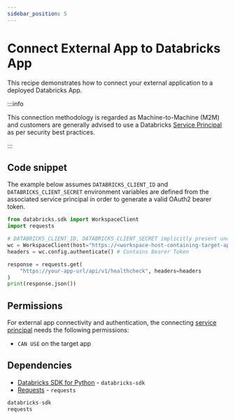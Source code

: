 ```yaml
---
sidebar_position: 5
---
```


# Connect External App to Databricks App

This recipe demonstrates how to connect your external application to a deployed Databricks App.

:::info

This connection methodology is regarded as Machine-to-Machine (M2M) and customers are generally advised to use a Databricks [Service Principal](https://docs.databricks.com/aws/en/dev-tools/auth/oauth-m2m) as per security best practices.

:::


## Code snippet

The example below assumes `DATABRICKS_CLIENT_ID` and `DATABRICKS_CLIENT_SECRET` environment variables are defined from the associated service principal in order to generate a valid OAuth2 bearer token.

```python
from databricks.sdk import WorkspaceClient
import requests

# DATABRICKS_CLIENT_ID, DATABRICKS_CLIENT_SECRET implicitly present under env
wc = WorkspaceClient(host="https://<workspace-host-containing-target-app>") 
headers = wc.config.authenticate() # Contains Bearer Token

response = requests.get(
    "https://your-app-url/api/v1/healthcheck", headers=headers
)
print(response.json())
```

## Permissions

For external app connectivity and authentication, the connecting [service principal](https://docs.databricks.com/aws/en/dev-tools/databricks-apps/#how-does-databricks-apps-manage-authorization) needs the following permissions:

- `CAN USE` on the target app

## Dependencies

- [Databricks SDK for Python](https://pypi.org/project/databricks-sdk/) - `databricks-sdk`
- [Requests](https://pypi.org/project/requests/) - `requests`


```python title="requirements.txt"
databricks-sdk
requests
``` 
